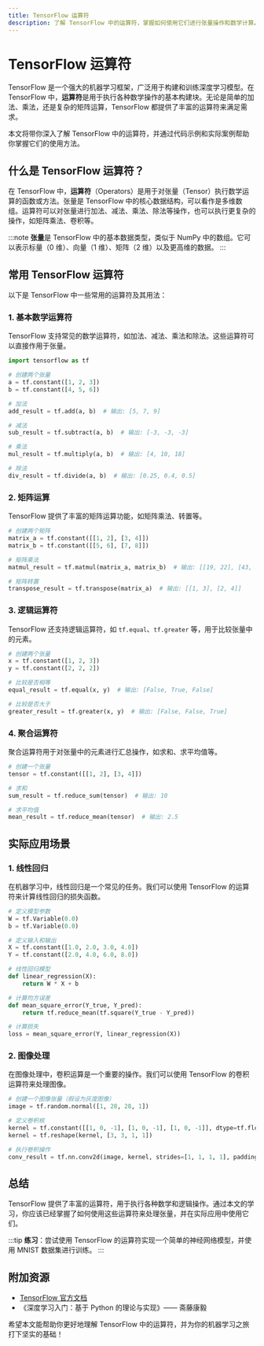 ```yaml
---
title: TensorFlow 运算符
description: 了解 TensorFlow 中的运算符，掌握如何使用它们进行张量操作和数学计算。本文适合初学者，包含代码示例和实际应用场景。
---
```


# TensorFlow 运算符

TensorFlow 是一个强大的机器学习框架，广泛用于构建和训练深度学习模型。在 TensorFlow 中，**运算符**是用于执行各种数学操作的基本构建块。无论是简单的加法、乘法，还是复杂的矩阵运算，TensorFlow 都提供了丰富的运算符来满足需求。

本文将带你深入了解 TensorFlow 中的运算符，并通过代码示例和实际案例帮助你掌握它们的使用方法。

## 什么是 TensorFlow 运算符？

在 TensorFlow 中，**运算符**（Operators）是用于对张量（Tensor）执行数学运算的函数或方法。张量是 TensorFlow 中的核心数据结构，可以看作是多维数组。运算符可以对张量进行加法、减法、乘法、除法等操作，也可以执行更复杂的操作，如矩阵乘法、卷积等。

:::note
**张量**是 TensorFlow 中的基本数据类型，类似于 NumPy 中的数组。它可以表示标量（0 维）、向量（1 维）、矩阵（2 维）以及更高维的数据。
:::

## 常用 TensorFlow 运算符

以下是 TensorFlow 中一些常用的运算符及其用法：

### 1. 基本数学运算符

TensorFlow 支持常见的数学运算符，如加法、减法、乘法和除法。这些运算符可以直接作用于张量。

```python
import tensorflow as tf

# 创建两个张量
a = tf.constant([1, 2, 3])
b = tf.constant([4, 5, 6])

# 加法
add_result = tf.add(a, b)  # 输出: [5, 7, 9]

# 减法
sub_result = tf.subtract(a, b)  # 输出: [-3, -3, -3]

# 乘法
mul_result = tf.multiply(a, b)  # 输出: [4, 10, 18]

# 除法
div_result = tf.divide(a, b)  # 输出: [0.25, 0.4, 0.5]
```

### 2. 矩阵运算

TensorFlow 提供了丰富的矩阵运算功能，如矩阵乘法、转置等。

```python
# 创建两个矩阵
matrix_a = tf.constant([[1, 2], [3, 4]])
matrix_b = tf.constant([[5, 6], [7, 8]])

# 矩阵乘法
matmul_result = tf.matmul(matrix_a, matrix_b)  # 输出: [[19, 22], [43, 50]]

# 矩阵转置
transpose_result = tf.transpose(matrix_a)  # 输出: [[1, 3], [2, 4]]
```

### 3. 逻辑运算符

TensorFlow 还支持逻辑运算符，如 `tf.equal`、`tf.greater` 等，用于比较张量中的元素。

```python
# 创建两个张量
x = tf.constant([1, 2, 3])
y = tf.constant([2, 2, 2])

# 比较是否相等
equal_result = tf.equal(x, y)  # 输出: [False, True, False]

# 比较是否大于
greater_result = tf.greater(x, y)  # 输出: [False, False, True]
```

### 4. 聚合运算符

聚合运算符用于对张量中的元素进行汇总操作，如求和、求平均值等。

```python
# 创建一个张量
tensor = tf.constant([[1, 2], [3, 4]])

# 求和
sum_result = tf.reduce_sum(tensor)  # 输出: 10

# 求平均值
mean_result = tf.reduce_mean(tensor)  # 输出: 2.5
```

## 实际应用场景

### 1. 线性回归

在机器学习中，线性回归是一个常见的任务。我们可以使用 TensorFlow 的运算符来计算线性回归的损失函数。

```python
# 定义模型参数
W = tf.Variable(0.0)
b = tf.Variable(0.0)

# 定义输入和输出
X = tf.constant([1.0, 2.0, 3.0, 4.0])
Y = tf.constant([2.0, 4.0, 6.0, 8.0])

# 线性回归模型
def linear_regression(X):
    return W * X + b

# 计算均方误差
def mean_square_error(Y_true, Y_pred):
    return tf.reduce_mean(tf.square(Y_true - Y_pred))

# 计算损失
loss = mean_square_error(Y, linear_regression(X))
```

### 2. 图像处理

在图像处理中，卷积运算是一个重要的操作。我们可以使用 TensorFlow 的卷积运算符来处理图像。

```python
# 创建一个图像张量（假设为灰度图像）
image = tf.random.normal([1, 28, 28, 1])

# 定义卷积核
kernel = tf.constant([[1, 0, -1], [1, 0, -1], [1, 0, -1]], dtype=tf.float32)
kernel = tf.reshape(kernel, [3, 3, 1, 1])

# 执行卷积操作
conv_result = tf.nn.conv2d(image, kernel, strides=[1, 1, 1, 1], padding='SAME')
```

## 总结

TensorFlow 提供了丰富的运算符，用于执行各种数学和逻辑操作。通过本文的学习，你应该已经掌握了如何使用这些运算符来处理张量，并在实际应用中使用它们。

:::tip
**练习**：尝试使用 TensorFlow 的运算符实现一个简单的神经网络模型，并使用 MNIST 数据集进行训练。
:::

## 附加资源

- [TensorFlow 官方文档](https://www.tensorflow.org/api_docs)
- 《深度学习入门：基于 Python 的理论与实现》—— 斋藤康毅

希望本文能帮助你更好地理解 TensorFlow 中的运算符，并为你的机器学习之旅打下坚实的基础！